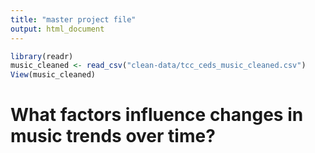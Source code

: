 ```yaml
---
title: "master project file"
output: html_document
---
```



```r
library(readr)
music_cleaned <- read_csv("clean-data/tcc_ceds_music_cleaned.csv")
View(music_cleaned)
```
#  What factors influence changes in music trends over time?




